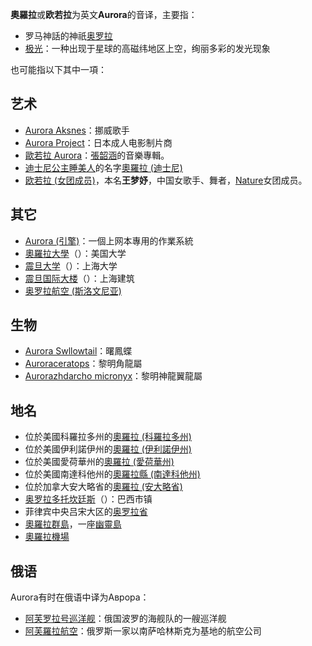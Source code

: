 '''奧羅拉'''或'''欧若拉'''为英文'''Aurora'''的音译，主要指：
* 罗马神話的神祇[[奥罗拉|奥罗拉]]
* [[极光|极光]]：一种出现于星球的高磁纬地区上空，绚丽多彩的发光现象

也可能指以下其中一項：

==艺术==
*[[Aurora_Aksnes|Aurora Aksnes]]：挪威歌手
*[[Aurora_Project|Aurora Project]]：日本成人电影制片商
* [[歐若拉_Aurora|歐若拉 Aurora]]：[[張韶涵|張韶涵]]的音樂專輯。
* [[迪士尼公主|迪士尼公主]][[睡美人|睡美人]]的名字[[奧羅拉_(迪士尼)|奧羅拉 (迪士尼)]]
*[[欧若拉_(女团成员)|欧若拉 (女团成员)]]，本名'''王梦妤'''，中国女歌手、舞者，[[Nature_(组合)|Nature]]女团成员。

==其它==
*[[Aurora_(引擎)|Aurora (引擎)]]：一個上网本專用的作業系統
*[[奧羅拉大學|奧羅拉大學]]（{{lang-en|Aurora University}}）：美国大学
*[[震旦大学|震旦大学]]（{{lang-en|Aurora University}}）：上海大学
*[[震旦国际大楼|震旦国际大楼]]（{{lang-en|Aurora Plaza}}）：上海建筑
*[[奥罗拉航空_(斯洛文尼亚)|奥罗拉航空 (斯洛文尼亚)]]

==生物==
*[[Aurora_Swllowtail|Aurora Swllowtail]]：曙鳳蝶
*[[Auroraceratops|Auroraceratops]]：黎明角龍屬
*[[Aurorazhdarcho_micronyx|Aurorazhdarcho micronyx]]：黎明神龍翼龍屬

==地名==
* 位於美國科羅拉多州的[[奧羅拉_(科羅拉多州)|奧羅拉 (科羅拉多州)]]
* 位於美國伊利諾伊州的[[奧羅拉_(伊利諾伊州)|奧羅拉 (伊利諾伊州)]]
* 位於美國愛荷華州的[[奧羅拉_(愛荷華州)|奧羅拉 (愛荷華州)]]
* 位於美國南達科他州的[[奧羅拉縣_(南達科他州)|奧羅拉縣 (南達科他州)]]
* 位於加拿大安大略省的[[奧羅拉_(安大略省)|奧羅拉 (安大略省)]]
* [[奥罗拉多托坎廷斯|奥罗拉多托坎廷斯]]（{{lang-pt|Aurora do Tocantins}}）：巴西市镇
* 菲律宾中央吕宋大区的[[奥罗拉省|奥罗拉省]]
* [[奧羅拉群島|奧羅拉群島]]，一座[[幽靈島|幽靈島]]
* [[奧羅拉機場|奧羅拉機場]]

==俄语==
Aurora有时在俄语中译为Аврора：
*[[阿芙罗拉号巡洋舰|阿芙罗拉号巡洋舰]]：俄国波罗的海舰队的一艘巡洋舰
*[[阿芙羅拉航空|阿芙羅拉航空]]：俄罗斯一家以南萨哈林斯克为基地的航空公司

{{disambiguation|O|Cat=三字译名消歧义}}